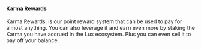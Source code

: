 #### Karma Rewards

Karma Rewards, is our point reward system that can be used to pay for almost anything. You can also leverage it and earn even more by staking the Karma you have accrued in the Lux ecosystem. Plus you can even sell it to pay off your balance.